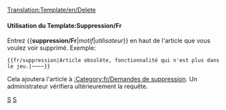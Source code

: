 [[Translation:Template/en/Delete]]
<noinclude></noinclude>{{fr/Fenêtre de message| type  = suppression
| texte = Cet article a été marqué pour être détruit.<p><strong>Motif:</strong> {{{1|Non fournie}}}</p><p><strong>Demandeur:</strong> {{{2|Non fourni}}}</p>
}}<includeonly>{{{3|[[Category:fr/Demandes de suppression]]}}}</includeonly><noinclude>

====Utilisation du Template:Suppression/Fr====
Entrez <nowiki>{{</nowiki>'''suppression/Fr'''|''motif''|''utilisateur''<nowiki>}}</nowiki> en haut de l'article que vous voulez voir supprimé. Exemple:
<pre>{{fr/suppression|Article obsolète, fonctionnalité qui n'est plus dans le jeu.|~~~~}}</pre>
Cela ajoutera l'article à [[:Category:fr/Demandes de suppression]]. Un administrateur vérifiera ultérieurement la requête.

[[Category:fr/Modèles|S]][[Category:fr/Fenêtres de message|S]]</noinclude>